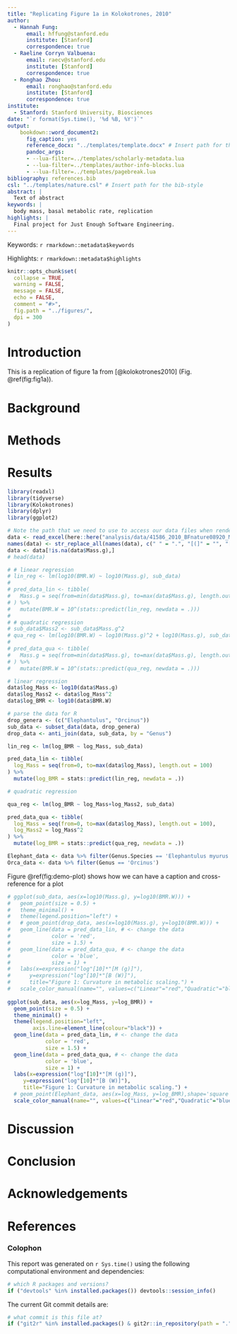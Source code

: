 ```yaml
---
title: "Replicating Figure 1a in Kolokotrones, 2010"
author:
  - Hannah Fung:
      email: hffung@stanford.edu
      institute: [Stanford]
      correspondence: true
  - Raeline Corryn Valbuena:
      email: raecv@stanford.edu
      institute: [Stanford]
      correspondence: true
  - Ronghao Zhou:
      email: ronghao@stanford.edu
      institute: [Stanford]
      correspondence: true
institute:
  - Stanford: Stanford University, Biosciences
date: "`r format(Sys.time(), '%d %B, %Y')`"
output: 
    bookdown::word_document2:
      fig_caption: yes
      reference_docx: "../templates/template.docx" # Insert path for the DOCX file
      pandoc_args:
      - --lua-filter=../templates/scholarly-metadata.lua
      - --lua-filter=../templates/author-info-blocks.lua
      - --lua-filter=../templates/pagebreak.lua
bibliography: references.bib
csl: "../templates/nature.csl" # Insert path for the bib-style
abstract: |
  Text of abstract
keywords: |
  body mass, basal metabolic rate, replication
highlights: |
  Final project for Just Enough Software Engineering. 
---
```


<!-- This is the format for text comments that will be ignored during renderings. Do not put R code in these comments because it will not be ignored. -->

<!-- With the following code you can access and display values from the yml header above. -->

Keywords: `r rmarkdown::metadata$keywords`

Highlights: `r rmarkdown::metadata$highlights`

<!-- The following code chunk defines some general settings how code chunks should behave. -->

```r
knitr::opts_chunk$set(
  collapse = TRUE,
  warning = FALSE,
  message = FALSE,
  echo = FALSE,
  comment = "#>",
  fig.path = "../figures/",
  dpi = 300
)
```

<!-- The actual document text starts here: -->

# Introduction

This is a replication of figure 1a from [@kolokotrones2010] (Fig. \@ref(fig:fig1a)).

# Background

# Methods

# Results

```r
library(readxl)
library(tidyverse)
library(Kolokotrones)
library(dplyr)
library(ggplot2)
```

```r
# Note the path that we need to use to access our data files when rendering this document
data <- read_excel(here::here("analysis/data/41586_2010_BFnature08920_MOESM90_ESM.xls"), skip = 6)
names(data) <- str_replace_all(names(data), c(" " = ".", "[(]" = "", "[)]" = ""))
data <- data[!is.na(data$Mass.g),]
# head(data)

```

```r



# # linear regression
# lin_reg <- lm(log10(BMR.W) ~ log10(Mass.g), sub_data)
# 
# pred_data_lin <- tibble(
#   Mass.g = seq(from=min(data$Mass.g), to=max(data$Mass.g), length.out = 100)
# ) %>% 
#   mutate(BMR.W = 10^(stats::predict(lin_reg, newdata = .)))
# 
# # quadratic regression
# sub_data$Mass2 <- sub_data$Mass.g^2
# qua_reg <- lm(log10(BMR.W) ~ log10(Mass.g)^2 + log10(Mass.g), sub_data)
# 
# pred_data_qua <- tibble(
#   Mass.g = seq(from=min(data$Mass.g), to=max(data$Mass.g), length.out = 100)
# ) %>% 
#   mutate(BMR.W = 10^(stats::predict(qua_reg, newdata = .)))

# linear regression
data$log_Mass <- log10(data$Mass.g)
data$log_Mass2 <- data$log_Mass^2
data$log_BMR <- log10(data$BMR.W)

# parse the data for R 
drop_genera <- (c("Elephantulus", "Orcinus"))
sub_data <- subset_data(data, drop_genera)
drop_data <- anti_join(data, sub_data, by = "Genus")

lin_reg <- lm(log_BMR ~ log_Mass, sub_data)

pred_data_lin <- tibble(
  log_Mass = seq(from=0, to=max(data$log_Mass), length.out = 100)
) %>% 
  mutate(log_BMR = stats::predict(lin_reg, newdata = .))

# quadratic regression

qua_reg <- lm(log_BMR ~ log_Mass+log_Mass2, sub_data)

pred_data_qua <- tibble(
  log_Mass = seq(from=0, to=max(data$log_Mass), length.out = 100),
  log_Mass2 = log_Mass^2
) %>% 
  mutate(log_BMR = stats::predict(qua_reg, newdata = .))

Elephant_data <- data %>% filter(Genus.Species == 'Elephantulus myurus')
Orca_data <- data %>% filter(Genus == 'Orcinus')
```

Figure \@ref(fig:demo-plot) shows how we can have a caption and cross-reference for a plot

```r

# ggplot(sub_data, aes(x=log10(Mass.g), y=log10(BMR.W))) + 
#   geom_point(size = 0.5) +
#   theme_minimal() +
#   theme(legend.position="left") +
#   # geom_point(drop_data, aes(x=log10(Mass.g), y=log10(BMR.W))) +
#   geom_line(data = pred_data_lin, # <- change the data
#             color = 'red',
#             size = 1.5) +
#   geom_line(data = pred_data_qua, # <- change the data
#             color = 'blue',
#             size = 1) + 
#   labs(x=expression("log"[10]*"[M (g)]"), 
#      y=expression("log"[10]*"[B (W)]"), 
#      title="Figure 1: Curvature in metabolic scaling.") +
#   scale_color_manual(name="", values=c("Linear"="red","Quadratic"="blue"))
 
ggplot(sub_data, aes(x=log_Mass, y=log_BMR)) + 
  geom_point(size = 0.5) +
  theme_minimal() +
  theme(legend.position="left", 
        axis.line=element_line(colour="black")) +
  geom_line(data = pred_data_lin, # <- change the data
            color = 'red',
            size = 1.5) +
  geom_line(data = pred_data_qua, # <- change the data
            color = 'blue',
            size = 1) + 
  labs(x=expression("log"[10]*"[M (g)]"), 
     y=expression("log"[10]*"[B (W)]"), 
     title="Figure 1: Curvature in metabolic scaling.") +
  # geom_point(Elephant_data, aes(x=log_Mass, y=log_BMR),shape='square') +
  scale_color_manual(name="", values=c("Linear"="red","Quadratic"="blue")) 


```

# Discussion

# Conclusion

# Acknowledgements

<!-- The following line inserts a page break  -->

\newpage

# References

<!-- The following line ensures the references appear here for the MS Word or HTML output files, rather than right at the end of the document (this will not work for PDF files):  -->

::: {#refs}
:::

\newpage

### Colophon

This report was generated on `r Sys.time()` using the following computational environment and dependencies:

```r
# which R packages and versions?
if ("devtools" %in% installed.packages()) devtools::session_info()
```

The current Git commit details are:

```r
# what commit is this file at? 
if ("git2r" %in% installed.packages() & git2r::in_repository(path = ".")) git2r::repository(here::here())  
```
